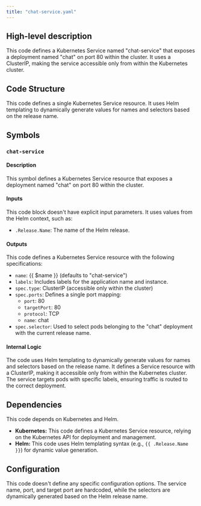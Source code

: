 ```yaml
---
title: "chat-service.yaml"
---
```


## High-level description
This code defines a Kubernetes Service named "chat-service" that exposes a deployment named "chat" on port 80 within the cluster. It uses a ClusterIP, making the service accessible only from within the Kubernetes cluster.

## Code Structure
This code defines a single Kubernetes Service resource. It uses Helm templating to dynamically generate values for names and selectors based on the release name.

## Symbols
### `chat-service`
#### Description
This symbol defines a Kubernetes Service resource that exposes a deployment named "chat" on port 80 within the cluster.

#### Inputs
This code block doesn't have explicit input parameters. It uses values from the Helm context, such as:
* `.Release.Name`: The name of the Helm release.

#### Outputs
This code defines a Kubernetes Service resource with the following specifications:
* `name`: {{ $name }} (defaults to "chat-service")
* `labels`: Includes labels for the application name and instance.
* `spec.type`: ClusterIP (accessible only within the cluster)
* `spec.ports`: Defines a single port mapping:
    * `port`: 80
    * `targetPort`: 80
    * `protocol`: TCP
    * `name`: chat
* `spec.selector`: Used to select pods belonging to the "chat" deployment with the current release name.

#### Internal Logic
The code uses Helm templating to dynamically generate values for names and selectors based on the release name. It defines a Service resource with a ClusterIP, making it accessible only from within the Kubernetes cluster. The service targets pods with specific labels, ensuring traffic is routed to the correct deployment.

## Dependencies
This code depends on Kubernetes and Helm.

* **Kubernetes:**  This code defines a Kubernetes Service resource, relying on the Kubernetes API for deployment and management.
* **Helm:** This code uses Helm templating syntax (e.g., `{{ .Release.Name }}`) for dynamic value generation.

## Configuration
This code doesn't define any specific configuration options. The service name, port, and target port are hardcoded, while the selectors are dynamically generated based on the Helm release name.
